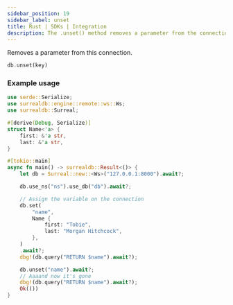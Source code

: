 ```yaml
---
sidebar_position: 19
sidebar_label: unset
title: Rust | SDKs | Integration
description: The .unset() method removes a parameter from the connection.
---
```


Removes a parameter from this connection.

```rust title="Method Syntax"
db.unset(key)
```

### Example usage

```rust
use serde::Serialize;
use surrealdb::engine::remote::ws::Ws;
use surrealdb::Surreal;

#[derive(Debug, Serialize)]
struct Name<'a> {
    first: &'a str,
    last: &'a str,
}

#[tokio::main]
async fn main() -> surrealdb::Result<()> {
    let db = Surreal::new::<Ws>("127.0.0.1:8000").await?;

    db.use_ns("ns").use_db("db").await?;

    // Assign the variable on the connection
    db.set(
        "name",
        Name {
            first: "Tobie",
            last: "Morgan Hitchcock",
        },
    )
    .await?;
    dbg!(db.query("RETURN $name").await?);

    db.unset("name").await?;
    // Aaaand now it's gone
    dbg!(db.query("RETURN $name").await?);
    Ok(())
}
```